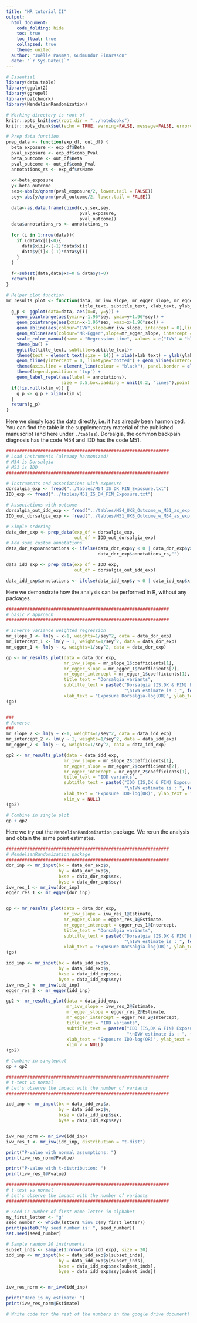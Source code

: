 ```yaml
---
title: "MR tutorial II"
output:
  html_document:
    code_folding: hide
    toc: true
    toc_float: true
    collapsed: true
    theme: united
  author: "Joëlle Pasman, Gudmundur Einarsson"
  date: "`r Sys.Date()`"
---
```


```r

# Essential
library(data.table)
library(ggplot2)
library(ggrepel)
library(patchwork)
library(MendelianRandomization)

# Working directory is root of 
knitr::opts_knit$set(root.dir = "../notebooks")
knitr::opts_chunk$set(echo = TRUE, warning=FALSE, message=FALSE, error=FALSE)

# Prep data function
prep_data <- function(exp_df, out_df) {
  beta_exposure <- exp_df$Beta
  pval_exposure <- exp_df$comb_Pval
  beta_outcome <- out_df$Beta
  pval_outcome <- out_df$comb_Pval
  annotations_rs <- exp_df$rsName
  
  x<-beta_exposure
  y<-beta_outcome
  sex<-abs(x/qnorm(pval_exposure/2, lower.tail = FALSE))
  sey<-abs(y/qnorm(pval_outcome/2, lower.tail = FALSE))
  
  data<-as.data.frame(cbind(x,y,sex,sey,
                            pval_exposure,
                            pval_outcome))
  data$annotations_rs <- annotations_rs
  
  for (i in 1:nrow(data)){
    if (data$x[i]<0){
      data$x[i]<-(-1)*data$x[i]
      data$y[i]<-(-1)*data$y[i]
    }
  }
  
  f<-subset(data,data$x!=0 & data$y!=0)
  return(f)
}

# Helper plot function
mr_results_plot <- function(data, mr_ivw_slope, mr_egger_slope, mr_egger_intercept,
                            title_text, subtitle_text, xlab_text, ylab_text, xlim_v) {
  g_p <- ggplot(data=data, aes(x=x, y=y)) +
    geom_pointrange(aes(ymin=y-1.96*sey, ymax=y+1.96*sey)) +
    geom_pointrange(aes(xmin=x-1.96*sex, xmax=x+1.96*sex)) +
    geom_abline(aes(colour="IVW",slope=mr_ivw_slope, intercept = 0),linetype="dotted",lwd=1.1) +
    geom_abline(aes(colour="MR-Egger",slope=mr_egger_slope, intercept = mr_egger_intercept),linetype="dotted",lwd=1.1) +
    scale_color_manual(name = "Regression Line", values = c("IVW" = "blue", "MR-Egger" = "red")) +
    theme_bw() +
    ggtitle(title_text, subtitle=subtitle_text)+
    theme(text = element_text(size = 14)) + xlab(xlab_text) + ylab(ylab_text) +
    geom_hline(yintercept = 0, linetype="dotted") + geom_vline(xintercept = 0, linetype="dotted") +
    theme(axis.line = element_line(colour = "black"), panel.border = element_blank()) +
    theme(legend.position = 'top') +
    geom_label_repel(aes(label = annotations),
                     size = 3.5,box.padding = unit(0.2, "lines"),point.padding = unit(0.2, "lines"))
  if(!is.null(xlim_v)) {
    g_p <- g_p + xlim(xlim_v)
  }
  return(g_p)
}

```

Here we simply load the data directly, i.e. it has already been harmonized. You can find the table in the supplementary material of the published manuscript (and here under `./tables`). Dorsalgia, the common backpain diagnosis has the code M54 and IDD has the code M51.

```r
##############################################################
# Load instruments (already harmonized)
# M54 is Dorsalgia
# M51 is IDD
##############################################################

# Instruments and associations with exposure
dorsalgia_exp <- fread("../tables/M54_IS_DK_FIN_Exposure.txt")
IDD_exp <- fread("../tables/M51_IS_DK_FIN_Exposure.txt")

# Associations with outcome
dorsalgia_out_idd_exp <- fread("../tables/M54_UKB_Outcome_w_M51_as_exp.txt")
IDD_out_dorsalgia_exp <- fread("../tables/M51_UKB_Outcome_w_M54_as_exp.txt")

# Simple ordering 
data_dor_exp <- prep_data(exp_df = dorsalgia_exp,
                          out_df = IDD_out_dorsalgia_exp)
# Add some custom annotations
data_dor_exp$annotations <- ifelse(data_dor_exp$y < 0 | data_dor_exp$y> 0.07, 
                                   data_dor_exp$annotations_rs,"")

data_idd_exp <- prep_data(exp_df = IDD_exp,
                          out_df = dorsalgia_out_idd_exp)

data_idd_exp$annotations <- ifelse(data_idd_exp$y < 0 | data_idd_exp$x > 0.14, data_idd_exp$annotations_rs,"")

```

Here we demonstrate how the analysis can be performed in R, without any packages.

```r
##############################################################
# basic R approach
##############################################################

# Inverse variance weighted regression
mr_slope_1 <- lm(y ~ x-1, weights=1/sey^2, data = data_dor_exp)
mr_intercept_1 <- lm(y ~ 1, weights=1/sey^2, data = data_dor_exp)
mr_egger_1 <- lm(y ~ x, weights=1/sey^2, data = data_dor_exp)

gp <- mr_results_plot(data = data_dor_exp, 
                      mr_ivw_slope = mr_slope_1$coefficients[1], 
                      mr_egger_slope = mr_egger_1$coefficients[2],
                      mr_egger_intercept = mr_egger_1$coefficients[1],
                      title_text = "Dorsalgia variants", 
                      subtitle_text = paste0("Dorsalgia (IS,DK & FIN) Exposure and IDD (UK-Biobank) Outcome",
                                             "\nIVW estimate is : ", format(coef(mr_slope_1)[1], digits = 3)), 
                      xlab_text = "Exposure Dorsalgia-log(OR)", ylab_text = "Outcome IDD-log(OR)", xlim_v = c(0,0.1))
(gp)


###
# Reverse
###
mr_slope_2 <- lm(y ~ x-1, weights=1/sey^2, data = data_idd_exp)
mr_intercept_2 <- lm(y ~ 1, weights=1/sey^2, data = data_idd_exp)
mr_egger_2 <- lm(y ~ x, weights=1/sey^2, data = data_idd_exp)

gp2 <- mr_results_plot(data = data_idd_exp, 
                      mr_ivw_slope = mr_slope_2$coefficients[1], 
                      mr_egger_slope = mr_egger_2$coefficients[2],
                      mr_egger_intercept = mr_egger_2$coefficients[1],
                      title_text = "IDD variants", 
                      subtitle_text = paste0("IDD (IS,DK & FIN) Exposure and Dorsalgia (UK-Biobank) Outcome",
                                             "\nIVW estimate is : ", format(coef(mr_slope_2)[1], digits = 3)), 
                      xlab_text = "Exposure IDD-log(OR)", ylab_text = "Outcome Dorsalgia-log(OR)",
                      xlim_v = NULL)
(gp2)

# Combine in single plot
gp + gp2

```

Here we try out the `MendelianRandomization` package. We rerun the analysis and obtain the same point estimates.

```r
##############################################################
# MendelianRandomization package
##############################################################
dor_inp <- mr_input(bx = data_dor_exp$x,
                    by = data_dor_exp$y,
                    bxse = data_dor_exp$sex,
                    byse = data_dor_exp$sey)
ivw_res_1 <- mr_ivw(dor_inp)
egger_res_1 <- mr_egger(dor_inp)


gp <- mr_results_plot(data = data_dor_exp, 
                      mr_ivw_slope = ivw_res_1@Estimate, 
                      mr_egger_slope = egger_res_1@Estimate,
                      mr_egger_intercept = egger_res_1@Intercept,
                      title_text = "Dorsalgia variants", 
                      subtitle_text = paste0("Dorsalgia (IS,DK & FIN) Exposure and IDD (UK-Biobank) Outcome",
                                             "\nIVW estimate is : ", format(coef(mr_slope_1)[1], digits = 3)), 
                      xlab_text = "Exposure Dorsalgia-log(OR)", ylab_text = "Outcome IDD-log(OR)", xlim_v = c(0,0.1))
(gp)

idd_inp <- mr_input(bx = data_idd_exp$x,
                    by = data_idd_exp$y,
                    bxse = data_idd_exp$sex,
                    byse = data_idd_exp$sey)
ivw_res_2 <- mr_ivw(idd_inp)
egger_res_2 <- mr_egger(idd_inp)

gp2 <- mr_results_plot(data = data_idd_exp, 
                       mr_ivw_slope = ivw_res_2@Estimate, 
                       mr_egger_slope = egger_res_2@Estimate,
                       mr_egger_intercept = egger_res_2@Intercept,
                       title_text = "IDD variants", 
                       subtitle_text = paste0("IDD (IS,DK & FIN) Exposure and Dorsalgia (UK-Biobank) Outcome",
                                              "\nIVW estimate is : ", format(coef(mr_slope_2)[1], digits = 3)), 
                       xlab_text = "Exposure IDD-log(OR)", ylab_text = "Outcome Dorsalgia-log(OR)",
                       xlim_v = NULL)
(gp2)

# Combine in singleplot
gp + gp2

```

```r
##############################################################
# t-test vs normal
# Let's observe the impact with the number of variants
##############################################################

idd_inp <- mr_input(bx = data_idd_exp$x,
                    by = data_idd_exp$y,
                    bxse = data_idd_exp$sex,
                    byse = data_idd_exp$sey)


ivw_res_norm <- mr_ivw(idd_inp)
ivw_res_t <- mr_ivw(idd_inp, distribution = "t-dist")

print("P-value with normal assumptions: ")
print(ivw_res_norm@Pvalue)

print("P-value with t-distribution: ")
print(ivw_res_t@Pvalue)

```

```r
##############################################################
# t-test vs normal
# Let's observe the impact with the number of variants
##############################################################

# Seed is number of first name letter in alphabet
my_first_letter <- "g"
seed_number <- which(letters %in% c(my_first_letter))
print(paste0("My seed number is: ", seed_number))
set.seed(seed_number)

# Sample random 20 instruments
subset_inds <- sample(1:nrow(data_idd_exp), size = 20)
idd_inp <- mr_input(bx = data_idd_exp$x[subset_inds],
                    by = data_idd_exp$y[subset_inds],
                    bxse = data_idd_exp$sex[subset_inds],
                    byse = data_idd_exp$sey[subset_inds])


ivw_res_norm <- mr_ivw(idd_inp)

print("Here is my estimate: ")
print(ivw_res_norm@Estimate)

# Write code for the rest of the numbers in the google drive document!

```